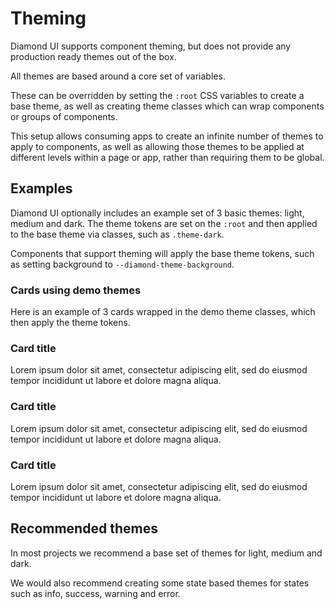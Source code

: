 
<Meta title="Docs/Theming" />

# Theming

Diamond UI supports component theming, but does not provide any production ready themes out of the box.

All themes are based around a core set of variables.

<Source code={theme} language='css' />

These can be overridden by setting the `:root` CSS variables to create a base theme, as well as creating theme classes which can wrap components or groups of components.

This setup allows consuming apps to create an infinite number of themes to apply to components, as well as allowing those themes to be applied at different levels within a page or app, rather than requiring them to be global.

## Examples

Diamond UI optionally includes an example set of 3 basic themes: light, medium and dark. The theme tokens are set on the `:root` and then applied to the base theme via classes, such as `.theme-dark`.

Components that support theming will apply the base theme tokens, such as setting background to `--diamond-theme-background`.

<Source code={themes} language='css' />

### Cards using demo themes

Here is an example of 3 cards wrapped in the demo theme classes, which then apply the theme tokens.

<Canvas>
  <diamond-grid wrap="wrap">
    <diamond-grid-item small-mobile="12" tablet="4">
      <div class="diamond-theme-light">
        <diamond-card>
          <h3>Card title</h3>
          <p>
            Lorem ipsum dolor sit amet, consectetur adipiscing elit, sed do eiusmod
            tempor incididunt ut labore et dolore magna aliqua.
          </p>
        </diamond-card>
      </div>
    </diamond-grid-item>
    <diamond-grid-item small-mobile="12" tablet="4">
      <div class="diamond-theme-medium">
        <diamond-card>
          <h3>Card title</h3>
          <p>
            Lorem ipsum dolor sit amet, consectetur adipiscing elit, sed do eiusmod
            tempor incididunt ut labore et dolore magna aliqua.
          </p>
        </diamond-card>
      </div>
    </diamond-grid-item>
    <diamond-grid-item small-mobile="12" tablet="4">
      <div class="diamond-theme-dark">
        <diamond-card>
          <h3>Card title</h3>
          <p>
            Lorem ipsum dolor sit amet, consectetur adipiscing elit, sed do eiusmod
            tempor incididunt ut labore et dolore magna aliqua.
          </p>
        </diamond-card>
      </div>
    </diamond-grid-item>
  </diamond-grid>
</Canvas>

## Recommended themes

In most projects we recommend a base set of themes for light, medium and dark.

We would also recommend creating some state based themes for states such as info, success, warning and error.
